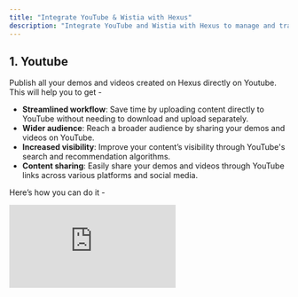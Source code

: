 ```yaml
---
title: "Integrate YouTube & Wistia with Hexus"
description: "Integrate YouTube and Wistia with Hexus to manage and track video performance in one place."
---
```


## 1. Youtube

Publish all your demos and videos created on Hexus directly on Youtube. This will help you to get - 

- **Streamlined workflow**: Save time by uploading content directly to YouTube without needing to download and upload separately. 
- **Wider audience**: Reach a broader audience by sharing your demos and videos on YouTube. 
- **Increased visibility**: Improve your content’s visibility through YouTube's search and recommendation algorithms.  
- **Content sharing**: Easily share your demos and videos through YouTube links across various platforms and social media.

Here’s how you can do it - 

<div style={{ width:"100%" }}>
<iframe src="https://app.usehexus.com/embed/913a9a8c-5fcc-4fe7-b77e-be29d8dd3b59?refid=" style={{ width:"100%",height:"500px",border:"0" }} frameBorder="0" allowFullScreen title="Hexus Flow" />

</div>

- Go the integrations button on your left panel 
- Click on ‘Connect now’
- Log in with the Google Account that has the primary access to your YouTube account
- You can now export your content on YouTube directly\!

## 2. Wistia

You can seamlessly publish your Hexus videos to Wistia. View the tour below to learn how to connect to Wistia:

<div style={{ position:"relative",width:"100%",paddingTop:"54.5%" }}>
<iframe src="https://app.usehexus.com/embed/3ab55b05-b69d-49d8-ac44-e96b538eed8f" title="Hexus Wistia Integration" frameborder="0" allow="accelerometer; autoplay; clipboard-write; encrypted-media; gyroscope; picture-in-picture" allowfullscreen style={{ position:"absolute",top:0,left:0,width:"100%",height:"100%" }} />

</div>